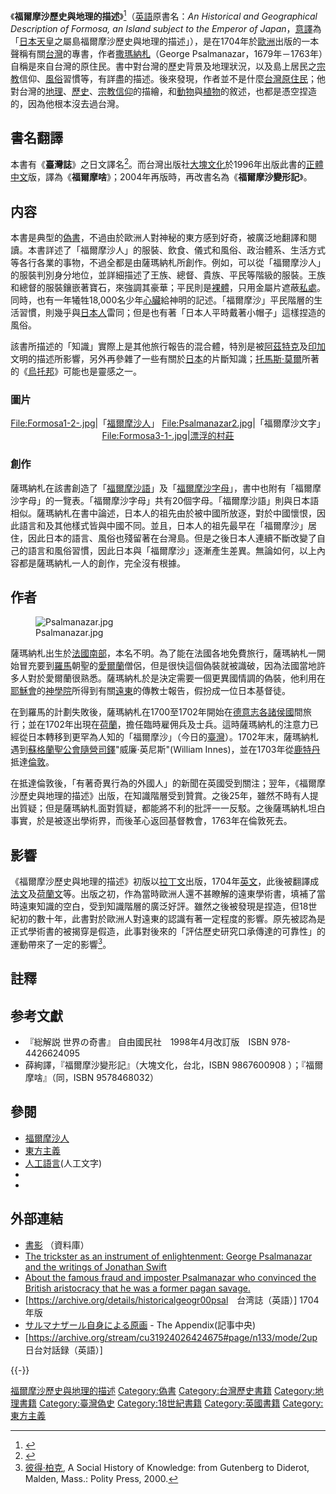{{Infobox book 
| name = 福爾摩沙歷史與地理的描述
| image = [[File:Psalmamazar_Formosa.jpg|150px]]
| image_caption = 1704年版扉頁
| author = 喬治·薩瑪納札
| title_orig = {{lang|en|An Historical and Geographical Description of Formosa, an Island subject to the Emperor of Japan}}
| country = 倫敦
| language = 拉丁文、英文
| subject = 旅行 (幻想)、台灣
| genre = 
| publisher = 
| release_date = 1704年
| media_type = 
| pages = 
| format =
}}

《'''福爾摩沙歷史與地理的描述'''》<ref>{{cite book|title=福爾摩沙的虛構與真實|author=Rolf-Peter Wille|translator=葉綠娜、葉儷穎|publisher=玉山社|year= 2011|isbn= 9789866789991}}</ref>（[[英語|英語]]原書名：''An Historical and Geographical Description of Formosa, an Island subject to the Emperor of Japan''，[[意譯|意譯]]為「[[日本天皇|日本天皇]]之屬島福爾摩沙歷史與地理的描述」），是在1704年於[[歐洲|歐洲]]出版的一本聲稱有關[[台灣|台灣]]的專書，作者[[喬治·薩瑪納札|撒瑪納札]]（George Psalmanazar，1679年－1763年）自稱是來自台灣的原住民。書中對台灣的歷史背景及地理狀況，以及島上居民之[[宗教|宗教]]信仰、[[風俗|風俗]]習慣等，有詳盡的描述。後來發現，作者並不是什麼[[台灣原住民|台灣原住民]]；他對台灣的[[地理|地理]]、[[歷史|歷史]]、[[宗教|宗教]][[信仰|信仰]]的描繪，和[[動物|動物]]與[[植物|植物]]的敘述，也都是憑空捏造的，因為他根本沒去過台灣。

== 書名翻譯 ==
本書有《'''臺灣誌'''》之日文譯名<ref>{{cite journal|title=「贋造文學」夜話 - サーマナザーの「臺灣誌」- |journal=愛書|date=1933-06-16|publisher=臺灣愛書會|location=臺北市|author=[[島田謹二|島田謹二]]}}</ref>。而台灣出版社[[大塊文化|大塊文化]]於1996年出版此書的[[正體中文|正體中文]]版，譯為《'''福爾摩啥'''》；2004年再版時，再改書名為《'''福爾摩沙變形記'''》。

== 内容 ==
{{main|嘉德阿威亞}}
本書是典型的[[偽書|偽書]]，不過由於歐洲人對神秘的東方感到好奇，被廣泛地翻譯和閱讀。本書詳述了「福爾摩沙人」的服裝、飲食、儀式和風俗、政治體系、生活方式等各行各業的事物，不過全都是由薩瑪納札所創作。例如，可以從「福爾摩沙人」的服裝判別身分地位，並詳細描述了王族、總督、貴族、平民等階級的服裝。王族和總督的服裝鑲嵌著寶石，來強調其豪華；平民則是[[裸體|裸體]]，只用金屬片遮蔽[[私處|私處]]。同時，也有一年犧牲18,000名少年[[心臟|心臟]]給神明的記述。「福爾摩沙」平民階層的生活習慣，則幾乎與[[日本人|日本人]]雷同；但是也有著「日本人平時戴著小帽子」這樣捏造的風俗。

該書所描述的「知識」實際上是其他旅行報告的混合體，特別是被[[阿茲特克|阿茲特克]]及[[印加|印加]]文明的描述所影響，另外再參雜了一些有關於[[日本|日本]]的片斷知識；[[托馬斯·莫爾|托馬斯·莫爾]]所著的《[[烏托邦|烏托邦]]》可能也是靈感之一。

===圖片===
<center>
<gallery>
File:Formosa1-2-.jpg|「[[福爾摩沙人|福爾摩沙人]]」
File:Psalmanazar2.jpg|「福爾摩沙文字」
File:Formosa3-1-.jpg|漂浮的村莊
</gallery>
</center>

===創作===
{{main|福爾摩沙語 (撒瑪納札)}}
薩瑪納札在該書創造了「[[福爾摩沙語_(撒瑪納札)|福爾摩沙語]]」及「[[福爾摩沙字母|福爾摩沙字母]]」，書中也附有「福爾摩沙字母」的一覽表。「福爾摩沙字母」共有20個字母。「福爾摩沙語」則與日本語相似。薩瑪納札在書中論述，日本人的祖先由於被中國所放逐，對於中國懷恨，因此語言和及其他樣式皆與中國不同。並且，日本人的祖先最早在「福爾摩沙」居住，因此日本的語言、風俗也殘留著在台灣島。但是之後日本人連續不斷改變了自己的語言和風俗習慣，因此日本與「福爾摩沙」逐漸產生差異。無論如何，以上內容都是薩瑪納札一人的創作，完全沒有根據。

== 作者 ==
{{main|喬治·撒瑪納札}}
[[File:Psalmanazar.jpg|thumb]]

薩瑪納札出生於[[法國南部|法國南部]]，本名不明。為了能在法國各地免費旅行，薩瑪納札一開始冒充要到[[羅馬|羅馬]]朝聖的[[愛爾蘭|愛爾蘭]]僧侶，但是很快這個偽裝就被識破，因為法國當地許多人對於愛爾蘭很熟悉。薩瑪納札於是決定需要一個更異國情調的偽裝，他利用在[[耶穌會|耶穌會]]的[[神學院|神學院]]所得到有關[[遠東|遠東]]的傳教士報告，假扮成一位日本基督徒。

在到羅馬的計劃失敗後，薩瑪納札在1700至1702年開始在[[神聖羅馬帝國|德意志各諸侯國]]間旅行；並在1702年出現在[[荷蘭|荷蘭]]，擔任臨時雇佣兵及士兵。這時薩瑪納札的注意力已經從日本轉移到更罕為人知的「福爾摩沙」（今日的[[臺灣|臺灣]]）。1702年末，薩瑪納札遇到[[蘇格蘭聖公會|蘇格蘭聖公會]][[隨營司鐸|隨營司鐸]]"威廉·英尼斯"(William Innes)，並在1703年從[[鹿特丹|鹿特丹]]抵達[[倫敦|倫敦]]。

在抵達倫敦後，「有著奇異行為的外國人」的新聞在英國受到關注；翌年，《福爾摩沙歷史與地理的描述》出版，在知識階層受到贊賞。之後25年，雖然不時有人提出質疑；但是薩瑪納札面對質疑，都能將不利的批評一一反駁。之後薩瑪納札坦白事實，於是被逐出學術界，而後革心返回基督教會，1763年在倫敦死去。

== 影響 ==
《福爾摩沙歷史與地理的描述》初版以[[拉丁文|拉丁文]]出版，1704年[[英文|英文]]，此後被翻譯成[[法文|法文]]及[[荷蘭文|荷蘭文]]等。出版之初，作為當時歐洲人還不甚瞭解的遠東學術書，填補了當時遠東知識的空白，受到知識階層的廣泛好評。雖然之後被發現是捏造，但18世紀初的數十年，此書對於歐洲人對遠東的認識有著一定程度的影響。原先被認為是正式學術書的被揭穿是假造，此事對後來的「評估歷史研究口承傳達的可靠性」的運動帶來了一定的影響<ref>[[彼得·柏克|彼得·柏克]], A Social History of Knowledge: from Gutenberg to Diderot, Malden, Mass.: Polity Press, 2000.</ref>。

==註釋==
{{reflist}}

== 参考文獻 ==
{{refbegin}}
*『総解説 世界の奇書』 自由國民社　1998年4月改訂版　ISBN 978-4426624095
* 薛絢譯，『福爾摩沙變形記』（大塊文化，台北，ISBN 9867600908 ）；『福爾摩啥』（同，ISBN 9578468032）
{{refend}}

== 參閱 ==
{{div col|2}}
* [[福爾摩沙人|福爾摩沙人]]
* [[東方主義|東方主義]]
* [[人工語言|人工語言]](人工文字)
* {{link-en|卡拉布公主|Princess Caraboo}}
*{{link-ja|國際日本文化研究中心|国際日本文化研究センター}}
{{div col end}}

== 外部連結 ==
{{div col|2}}
* [http://shinku.nichibun.ac.jp/gpub/book/g0063.html 書影] {{Wayback|url=http://shinku.nichibun.ac.jp/gpub/book/g0063.html |date=20201013014428 }}（{{link-ja|國際日本文化研究中心|国際日本文化研究センター}}資料庫）
* [http://www.sciencedirect.com/science?_ob=ArticleURL&_udi=B6V9C-4C47CSB-1&_user=10&_rdoc=1&_fmt=&_orig=search&_sort=d&view=c&_acct=C000050221&_version=1&_urlVersion=0&_userid=10&md5=8ffc6003743ef1c5724faf5da76c9cb4 The trickster as an instrument of enlightenment: George Psalmanazar and the writings of Jonathan Swift]
* [http://www.trivia-library.com/b/biography-of-famous-fraud-and-imposter-psalmanazar-part-2.htm About the famous fraud and imposter Psalmanazar who convinced the British aristocracy that he was a former pagan savage.] {{Wayback|url=http://www.trivia-library.com/b/biography-of-famous-fraud-and-imposter-psalmanazar-part-2.htm |date=20191021155231 }}
*[https://archive.org/details/historicalgeogr00psal　台湾誌（英語）] 1704年版
*[http://theappendix.net/issues/2013/10/made-in-taiwan-an-eighteenth-century-frenchmans-fictional-formosa#supernotes-paragraph-4 サルマナザール自身による原画] {{Wayback|url=http://theappendix.net/issues/2013/10/made-in-taiwan-an-eighteenth-century-frenchmans-fictional-formosa#supernotes-paragraph-4 |date=20210425003720 }} - The Appendix(記事中央)
*[https://archive.org/stream/cu31924026424675#page/n133/mode/2up　日台対話録（英語）]
{{div col end}}
{{-}}
{{台灣古代書籍|state=collapsed}}

[[Category:福爾摩沙歷史與地理的描述|]]
[[Category:偽書|Category:偽書]]
[[Category:台灣歷史書籍|Category:台灣歷史書籍]]
[[Category:地理書籍|Category:地理書籍]]
[[Category:臺灣偽史|Category:臺灣偽史]]
[[Category:18世紀書籍|Category:18世紀書籍]]
[[Category:英國書籍|Category:英國書籍]]
[[Category:東方主義|Category:東方主義]]
